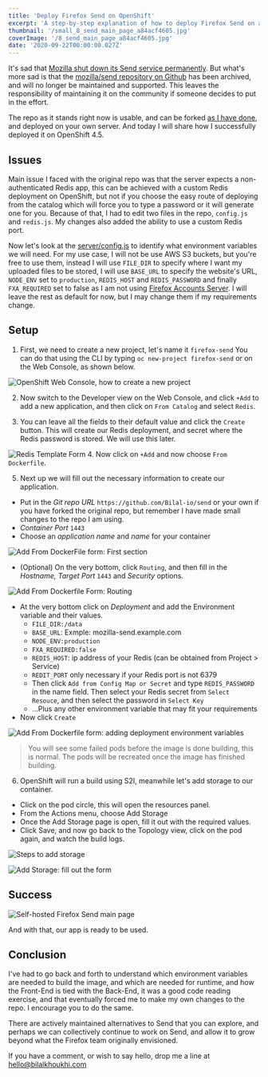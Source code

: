 ```yaml
---
title: 'Deploy Firefox Send on OpenShift'
excerpt: 'A step-by-step explanation of how to deploy Firefox Send on an OpenShift Cluster with very minimal effort.'
thumbnail: '/small_8_send_main_page_a84acf4605.jpg'
coverImage: '/8_send_main_page_a84acf4605.jpg'
date: '2020-09-22T00:00:00.027Z'
---
```


It's sad that [Mozilla shut down its Send service permanently](https://support.mozilla.org/en-US/kb/what-happened-firefox-send). But what's more sad is that the [mozilla/send repository on Github](https://github.com/mozilla/send) has been archived, and will no longer be maintained and supported. This leaves the responsibility of maintaining it on the community if someone decides to put in the effort.

The repo as it stands right now is usable, and can be forked [as I have done](https://github.com/Bilal-io/send), and deployed on your own server. And today I will share how I successfully deployed it on OpenShift 4.5.

## Issues

Main issue I faced with the original repo was that the server expects a non-authenticated Redis app, this can be achieved with a custom Redis deployment on OpenShift, but not if you choose the easy route of deploying from the catalog which will force you to type a password or it will generate one for you. Because of that, I had to edit two files in the repo, `config.js` and `redis.js`. My changes also added the ability to use a custom Redis port. 

Now let's look at the [server/config.js](https://github.com/Bilal-io/send/blob/master/server/config.js) to identify what environment variables we will need. For my use case, I will not be use AWS S3 buckets, but you're free to use them, instead I will use `FILE_DIR` to specify where I want my uploaded files to be stored, I will use `BASE_URL` to specify the website's URL, `NODE_ENV` set to `production`, `REDIS_HOST` and `REDIS_PASSWORD` and finally `FXA_REQUIRED` set to false as I am not using [Firefox Accounts Server](https://github.com/mozilla/fxa/tree/main/packages/fxa-auth-server). I will leave the rest as default for now, but I may change them if my requirements change.

## Setup

1. First, we need to create a new project, let's name it `firefox-send` You can do that using the CLI by typing `oc new-project firefox-send` or on the Web Console, as shown below.

  ![OpenShift Web Console, how to create a new project](/1_create_new_project_9287d756d6.png "OpenShift Web Console, how to create a new project")

2. Now switch to the Developer view on the Web Console, and click `+Add` to add a new application, and then click on `From Catalog` and select `Redis`.

3. You can leave all the fields to their default value and click the `Create` button. This will create our Redis deployment, and secret where the Redis password is stored. We will use this later.

  ![Redis Template Form](/3_redis_form_29ff32015b.jpg "Redis Template Form" )
4. Now click on `+Add` and now choose `From Dockerfile`.

5. Next up we will fill out the necessary information to create our application.

  - Put in the *Git repo URL* `https://github.com/Bilal-io/send` or your own if you have forked the original repo, but remember I have made small changes to the repo I am using.
  - *Container Port* `1443`
  - Choose an *application name* and *name* for your container

  ![Add From DockerFile form: First section](/5_fill_out_required_information_a_9e8489f5e4.jpg "Add From DockerFile form: First section")

  - (Optional) On the very bottom, click `Routing`, and then fill in the *Hostname,* *Target Port* `1443` and *Security* options.

  ![Add From Dockerfile Form: Routing](/5_fill_out_required_information_b_940affa946.jpg "Add From Dockerfile Form: Routing")

  - At the very bottom click on *Deployment* and add the Environment variable and their values.
    - `FILE_DIR:/data`
    - `BASE_URL`: Exmple: mozilla-send.example.com
    - `NODE_ENV:production`
    - `FXA_REQUIRED:false`
    - `REDIS_HOST`: ip address of your Redis (can be obtained from Project > Service)
    - `REDIT_PORT` only necessary if your Redis port is not 6379
    - Then click `Add from Config Map or Secret` and type `REDIS_PASSWORD` in the name field. Then select your Redis secret from `Select Resouce`, and then select the password in `Select Key`
    - ...Plus any other environment variable that may fit your requirements
  - Now click `Create`

  ![Add From Dockerfile form: adding deployment environment variables](/5_fill_out_required_information_c_ff345d7391.jpg "Add From Dockerfile form: adding deployment environment variables")

  > You will see some failed pods before the image is done building, this is normal. The pods will be recreated once the image has finished building.

6. OpenShift will run a build using S2I, meanwhile let's add storage to our container. 

- Click on the pod circle, this will open the resources panel.
- From the Actions menu, choose Add Storage
- Once the Add Storage page is open, fill it out with the required values.
- Click Save, and now go back to the Topology view, click on the pod again, and watch the build logs.

![Steps to add storage](/6_add_storage_094d5fa01a.jpg "Steps to add storage")

![Add Storage: fill out the form](/6_add_storage_form_cd8d92ef7b.jpg "Add Storage: fill out the form")

## Success

![Self-hosted Firefox Send main page](/8_send_main_page_a84acf4605.jpg "Self-hosted Firefox Send main page")

And with that, our app is ready to be used. 

## Conclusion

I've had to go back and forth to understand which environment variables are needed to build the image, and which are needed for runtime, and how the Front-End is tied with the Back-End, it was a good code reading exercise, and that eventually forced me to make my own changes to the repo. I encourage you to do the same.

There are actively maintained alternatives to Send that you can explore, and perhaps we can collectively continue to work on Send, and allow it to grow beyond what the Firefox team originally envisioned.

If you have a comment, or wish to say hello, drop me a line at [hello@bilalkhoukhi.com](mailto:hello@bilalkhoukhi.com)